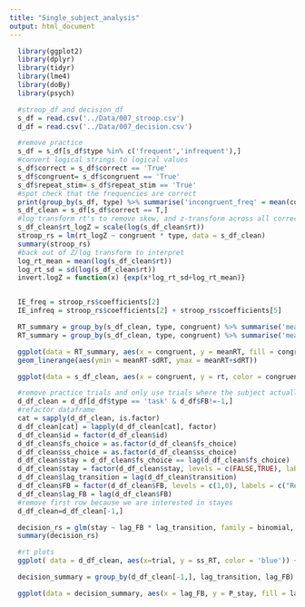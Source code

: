 ```yaml
---
title: "Single_subject_analysis"
output: html_document
---
```


```r
  library(ggplot2)
  library(dplyr)
  library(tidyr)
  library(lme4)
  library(doBy) 
  library(psych)
```


```r
  #stroop_df and decision_df
  s_df = read.csv('../Data/007_stroop.csv')
  d_df = read.csv('../Data/007_decision.csv')
```

```r
  #remove practice
  s_df = s_df[s_df$type %in% c('frequent','infrequent'),]
  #convert logical strings to logical values
  s_df$correct = s_df$correct == 'True'
  s_df$congruent= s_df$congruent == 'True'
  s_df$repeat_stim= s_df$repeat_stim == 'True'
  #spot check that the frequencies are correct
  print(group_by(s_df, type) %>% summarise('incongruent_freq' = mean(congruent)))
  s_df_clean = s_df[s_df$correct == T,]
  #log transform rt's to remove skew, and z-transform across all correct trials
  s_df_clean$rt_logZ = scale(log(s_df_clean$rt))
  stroop_rs = lm(rt_logZ ~ congruent * type, data = s_df_clean)
  summary(stroop_rs)
  #back out of Z/log transform to interpret
  log_rt_mean = mean(log(s_df_clean$rt))
  log_rt_sd = sd(log(s_df_clean$rt))
  invert.logZ = function(x) {exp(x*log_rt_sd+log_rt_mean)}


  IE_freq = stroop_rs$coefficients[2]
  IE_infreq = stroop_rs$coefficients[2] + stroop_rs$coefficients[5]
```

```r
  RT_summary = group_by(s_df_clean, type, congruent) %>% summarise('meanRT' = mean(rt), 'sdRT' = sd(rt))
  RT_summary = group_by(s_df_clean, type, congruent) %>% summarise('meanRT' = geometric.mean(rt), 'sdRT' = sd(rt))

  ggplot(data = RT_summary, aes(x = congruent, y = meanRT, fill = congruent )) + geom_bar(stat = 'identity') + facet_grid(.~type) +
  geom_linerange(aes(ymin = meanRT-sdRT, ymax = meanRT+sdRT))

  ggplot(data = s_df_clean, aes(x = congruent, y = rt, color = congruent)) + geom_point(position = position_jitter(w = 0.1,h = 0)) + facet_grid(.~type)
```


```r
  #remove practice trials and only use trials where the subject actually responded
  d_df_clean = d_df[d_df$type == 'task' & d_df$FB!=-1,]
  #refactor dataframe
  cat = sapply(d_df_clean, is.factor) 
  d_df_clean[cat] = lapply(d_df_clean[cat], factor)
  d_df_clean$id = factor(d_df_clean$id)
  d_df_clean$fs_choice = as.factor(d_df_clean$fs_choice)
  d_df_clean$ss_choice = as.factor(d_df_clean$ss_choice)
  d_df_clean$stay = d_df_clean$fs_choice == lag(d_df_clean$fs_choice)
  d_df_clean$stay = factor(d_df_clean$stay, levels = c(FALSE,TRUE), labels = c("Switch","Stay"))
  d_df_clean$lag_transition = lag(d_df_clean$transition)
  d_df_clean$FB = factor(d_df_clean$FB, levels = c(1,0), labels = c("Rewarded","Unrewarded"))
  d_df_clean$lag_FB = lag(d_df_clean$FB)
  #remove first row because we are interested in stayes
  d_df_clean=d_df_clean[-1,]

  decision_rs = glm(stay ~ lag_FB * lag_transition, family = binomial, data = d_df_clean)
  summary(decision_rs)
```

```r
  #rt plots
  ggplot( data = d_df_clean, aes(x=trial, y = ss_RT, color = 'blue')) + geom_point() + geom_point(aes(y = fs_RT, color = 'red'))

  decision_summary = group_by(d_df_clean[-1,], lag_transition, lag_FB) %>% summarise('P_stay' = mean(stay)-1)

  ggplot(data = decision_summary, aes(x = lag_FB, y = P_stay, fill = lag_FB)) + geom_bar(stat = 'identity') + facet_grid(.~lag_transition)
```

